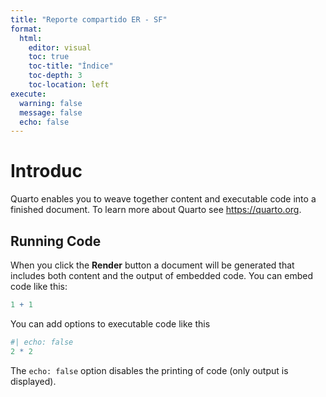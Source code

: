 ```yaml
---
title: "Reporte compartido ER - SF"
format: 
  html:
    editor: visual
    toc: true
    toc-title: "Índice"
    toc-depth: 3
    toc-location: left
execute: 
  warning: false
  message: false
  echo: false
---
```


# Introduc

Quarto enables you to weave together content and executable code into a finished document. To learn more about Quarto see <https://quarto.org>.

## Running Code

When you click the **Render** button a document will be generated that includes both content and the output of embedded code. You can embed code like this:

```r
1 + 1
```

You can add options to executable code like this

```r
#| echo: false
2 * 2
```

The `echo: false` option disables the printing of code (only output is displayed).
